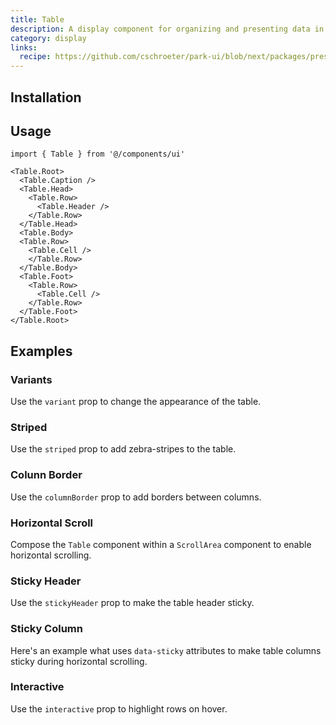 ```yaml
---
title: Table
description: A display component for organizing and presenting data in rows and columns.
category: display
links:
  recipe: https://github.com/cschroeter/park-ui/blob/next/packages/preset/src/recipes/table.ts
---
```


<ComponentExample name="basic" />

## Installation

<InstallationGuide />

## Usage

```tsx
import { Table } from '@/components/ui'
```

```tsx
<Table.Root>
  <Table.Caption />
  <Table.Head>
    <Table.Row>
      <Table.Header />
    </Table.Row>
  </Table.Head>
  <Table.Body>
  <Table.Row>
    <Table.Cell />
    </Table.Row>
  </Table.Body>
  <Table.Foot>
    <Table.Row>
      <Table.Cell />
    </Table.Row>
  </Table.Foot>
</Table.Root>
```

## Examples

### Variants

Use the `variant` prop to change the appearance of the table.

<ComponentExample name="variants" />

### Striped

Use the `striped` prop to add zebra-stripes to the table.

<ComponentExample name="striped" />

### Colunn Border

Use the `columnBorder` prop to add borders between columns.

<ComponentExample name="column-border" />

### Horizontal Scroll

Compose the `Table` component within a `ScrollArea` component to enable horizontal scrolling.

<ComponentExample name="horizontal" />

### Sticky Header

Use the `stickyHeader` prop to make the table header sticky.

<ComponentExample name="sticky-header" />

### Sticky Column

Here's an example what uses `data-sticky` attributes to make table columns sticky during horizontal scrolling.

<ComponentExample name="sticky-column" />


### Interactive

Use the `interactive` prop to highlight rows on hover.

<ComponentExample name="interactive" />